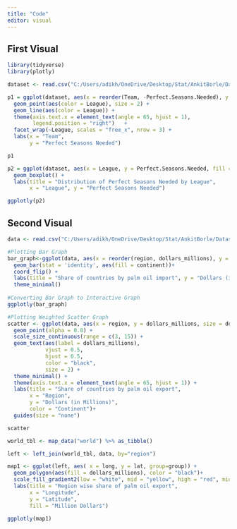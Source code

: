 ```yaml
---
title: "Code"
editor: visual
---
```


## First Visual

```r
library(tidyverse)
library(plotly)
```

```r

dataset <- read.csv("C:/Users/adikh/OneDrive/Desktop/Stat/AnkitBorle/Dataset/StatDataset.csv")

p1 = ggplot(dataset, aes(x = reorder(Team, -Perfect.Seasons.Needed), y = Perfect.Seasons.Needed, group = League))+
  geom_point(aes(color = League), size = 2) +
  geom_line(aes(color = League)) +
  theme(axis.text.x = element_text(angle = 65, hjust = 1),
        legend.position = "right")   + 
  facet_wrap(~League, scales = "free_x", nrow = 3) +
  labs(x = "Team",
       y = "Perfect Seasons Needed")

p1
```

```r
p2 = ggplot(dataset, aes(x = League, y = Perfect.Seasons.Needed, fill = League)) +
  geom_boxplot() +
  labs(title = "Distribution of Perfect Seasons Needed by League",
       x = "League", y = "Perfect Seasons Needed")

ggplotly(p2)
```

## Second Visual

```r

data <- read.csv("C:/Users/adikh/OneDrive/Desktop/Stat/AnkitBorle/Dataset/stat_proj.csv")

#Plotting Bar Graph
bar_graph<-ggplot(data, aes(x = reorder(region, dollars_millions), y = dollars_millions))+
  geom_bar(stat = 'identity', aes(fill = continent))+
  coord_flip() +
  labs(title = "Share of countries by palm oil import", y = "Dollars (in Millions)", x = "Region", fill = "Continent") +
  theme_minimal()
  
#Converting Bar Graph to Interactive Graph
ggplotly(bar_graph)
```

```r

#Plotting Weighted Scatter Graph
scatter <- ggplot(data, aes(x = region, y = dollars_millions, size = dollars_millions, color = continent)) +
  geom_point(alpha = 0.8) +
  scale_size_continuous(range = c(3, 15)) +
  geom_text(aes(label = dollars_millions), 
            vjust = 0.5,
            hjust = 0.5,
            color = "black",
            size = 2) +
  theme_minimal() +
  theme(axis.text.x = element_text(angle = 65, hjust = 1)) + 
  labs(title = "Share of countries by palm oil export",
       x = "Region",
       y = "Dollars (in Millions)",
       color = "Continent")+
  guides(size = "none")

scatter

```

```r

world_tbl <- map_data("world") %>% as_tibble()

left <- left_join(world_tbl, data, by="region")

map1 <- ggplot(left, aes( x = long, y = lat, group=group)) +
  geom_polygon(aes(fill = dollars_millions), color = "black")+
  scale_fill_gradient2(low = "white", mid = "yellow", high = "red", midpoint = 1500)+
  labs(title = "Region wise share of palm oil export",
       x = "Longitude",
       y = "Latitude",
       fill = "Million Dollars")

ggplotly(map1)

```
